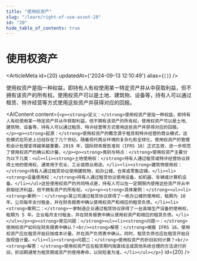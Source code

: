 ```yaml
---
title: "使用权资产"
slug: "/learn/right-of-use-asset-20"
id: "20"
hide_table_of_contents: true
---
```



# 使用权资产

<ArticleMeta id={20} updatedAt={'2024-09-13 12:10:49'} alias={`[]`} />
<div className='border-solid border-b border-t-0 my-4 border-[var(--ifm-color-gray-300)]' />

使用权资产是指一种权益，即持有人有权使用某一特定资产并从中获取利益，但不拥有该资产的所有权。使用权资产可以是土地、建筑物、设备等，持有人可以通过租赁、特许经营等方式使用这些资产并获得对应的回报。

<AIContent content={`<p><strong>定义：</strong>使用权资产是指一种权益，即持有人有权使用某一特定资产并从中获取利益，但不拥有该资产的所有权。使用权资产可以是土地、建筑物、设备等，持有人可以通过租赁、特许经营等方式使用这些资产并获得对应的回报。</p><p><strong>起源：</strong>使用权资产的概念源于租赁和特许经营的商业模式，这些模式在历史上已经存在了几个世纪。随着现代商业环境的复杂化和全球化，使用权资产的管理和会计处理变得越来越重要。2019 年，国际财务报告准则（IFRS 16）正式生效，进一步规范了使用权资产的确认和计量。</p><p><strong>类别与特点：</strong>使用权资产主要分为以下几类：<ul><li><strong>土地使用权：</strong>持有人通过租赁或特许经营协议获得土地的使用权，通常用于农业、工业或商业用途。</li><li><strong>建筑物使用权：</strong>持有人通过租赁协议使用建筑物，如办公楼、仓库或零售店铺。</li><li><strong>设备使用权：</strong>持有人通过租赁协议使用设备，如机器、车辆或计算机设备。</li></ul>这些使用权资产的共同特点是，持有人可以在一定期限内使用这些资产并从中获取经济利益，但不拥有资产的所有权。</p><p><strong>具体案例：</strong><ul><li><strong>案例一：</strong>某公司通过租赁协议获得了一栋办公楼的使用权，租期为 10 年。公司每年支付租金，并在财务报表中确认使用权资产和相应的租赁负债。</li><li><strong>案例二：</strong>一家制造企业通过租赁协议获得了一台高端生产设备的使用权，租期为 5 年。企业每月支付租金，并在财务报表中确认使用权资产和相应的租赁负债。</li></ul></p><p><strong>常见问题：</strong><ul><li><strong>问题一：</strong>使用权资产如何在财务报表中确认？<br/><strong>解答：</strong>根据 IFRS 16，使用权资产应在租赁开始日按成本计量，并在资产负债表中确认。同时，租赁负债也应在租赁开始日按现值计量。</li><li><strong>问题二：</strong>使用权资产的折旧如何计算？<br/><strong>解答：</strong>使用权资产应在租赁期内按直线法或其他系统合理的方法进行折旧，折旧期通常为租赁期或资产的使用寿命，以较短者为准。</li></ul></p>`} id={20} />
